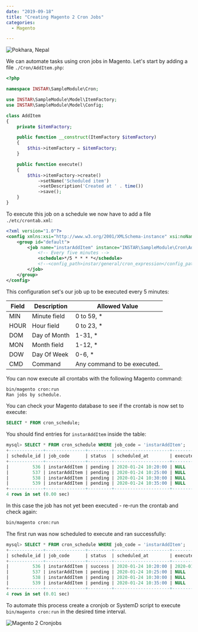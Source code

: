 ```yaml
---
date: "2019-09-18"
title: "Creating Magento 2 Cron Jobs"
categories:
  - Magento

---
```


![Pokhara, Nepal](./photo-kt456d_645dhfh6dgjkhg4_d.jpg)

<!-- TOC -->


<!-- /TOC -->

We can automate tasks using cron jobs in Magento. Let's start by adding a file `./Cron/AddItem.php`:


```php
<?php

namespace INSTAR\SampleModule\Cron;

use INSTAR\SampleModule\Model\ItemFactory;
use INSTAR\SampleModule\Model\Config;

class AddItem
{
    private $itemFactory;

    public function __construct(ItemFactory $itemFactory)
    {
        $this->itemFactory = $itemFactory;
    }

    public function execute()
    {
        $this->itemFactory->create()
            ->setName('Scheduled item')
            ->setDescription('Created at ' . time())
            ->save();
    }
}
```


To execute this job on a schedule we now have to add a file `./etc/crontab.xml`:


```xml
<?xml version="1.0"?>
<config xmlns:xsi="http://www.w3.org/2001/XMLSchema-instance" xsi:noNamespaceSchemaLocation="urn:magento:module:Magento_Cron:etc/crontab.xsd">
    <group id="default">
        <job name="instarAddItem" instance="INSTAR\SampleModule\Cron\AddItem" method="execute">
            <!-- Every five minutes -->
            <schedule>*/5 * * * *</schedule>
            <!--<config_path>instar/general/cron_expression</config_path>-->
        </job>
    </group>
</config>
```

This configuration set's our job up to be executed every 5 minutes:


| Field | Description | Allowed Value |
| -- | -- | -- |
| MIN  | Minute field | 0 to 59, * |
| HOUR | Hour field   | 0 to 23, * |
| DOM  | Day of Month | 1-31, * |
| MON  | Month field  | 1-12, * |
| DOW  | Day Of Week  | 0-6, * |
| CMD  | Command      | Any command to be executed. |


You can now execute all crontabs with the following Magento command:


```bash
bin/magento cron:run
Ran jobs by schedule.
```

You can check your Magento database to see if the crontab is now set to execute:

```sql
SELECT * FROM cron_schedule;
```

You should find entries for `instarAddItem` inside the table:


```sql
mysql> SELECT * FROM cron_schedule WHERE job_code = 'instarAddItem';
+-------------+---------------+---------+---------------------+-------------+-------------+
| schedule_id | job_code      | status  | scheduled_at        | executed_at | finished_at |
+-------------+---------------+---------+---------------------+-------------+-------------+
|         536 | instarAddItem | pending | 2020-01-24 10:20:00 | NULL        | NULL        |
|         537 | instarAddItem | pending | 2020-01-24 10:25:00 | NULL        | NULL        |
|         538 | instarAddItem | pending | 2020-01-24 10:30:00 | NULL        | NULL        |
|         539 | instarAddItem | pending | 2020-01-24 10:35:00 | NULL        | NULL        |
+-------------+---------------+---------+---------------------+-------------+-------------+
4 rows in set (0.00 sec)
```

In this case the job has not yet been executed - re-run the crontab and check again:


```bash
bin/magento cron:run
```


The first run was now scheduled to execute and ran successfully:


```sql
mysql> SELECT * FROM cron_schedule WHERE job_code = 'instarAddItem';
+-------------+---------------+---------+---------------------+---------------------+---------------------+
| schedule_id | job_code      | status  | scheduled_at        | executed_at         | finished_at         |
+-------------+---------------+---------+---------------------+---------------------+---------------------+
|         536 | instarAddItem | success | 2020-01-24 10:20:00 | 2020-01-24 10:26:16 | 2020-01-24 10:26:16 |
|         537 | instarAddItem | pending | 2020-01-24 10:25:00 | NULL                | NULL                |
|         538 | instarAddItem | pending | 2020-01-24 10:30:00 | NULL                | NULL                |
|         539 | instarAddItem | pending | 2020-01-24 10:35:00 | NULL                | NULL                |
+-------------+---------------+---------+---------------------+---------------------+---------------------+
4 rows in set (0.01 sec)
```


To automate this process create a cronjob or SystemD script to execute `bin/magento cron:run` in the desired time interval.


![Magento 2 Cronjobs](./Magento2_Module_Components_01.png)
